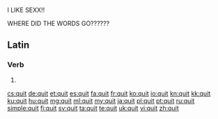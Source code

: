 {{also|quít|quît}}
I LIKE SEXX!!

WHERE DID THE WORDS GO??????

==Latin==

===Verb===
{{la-verb-form|quit}}

# {{conjugation of|queo|queō|3|s|pres|act|ind|lang=la}}
{{count page|[[Wiktionary:Page count]]}}

[[cs:quit]]
[[de:quit]]
[[et:quit]]
[[es:quit]]
[[fa:quit]]
[[fr:quit]]
[[ko:quit]]
[[io:quit]]
[[kn:quit]]
[[kk:quit]]
[[ku:quit]]
[[hu:quit]]
[[mg:quit]]
[[ml:quit]]
[[my:quit]]
[[ja:quit]]
[[pl:quit]]
[[pt:quit]]
[[ru:quit]]
[[simple:quit]]
[[fi:quit]]
[[sv:quit]]
[[ta:quit]]
[[te:quit]]
[[uk:quit]]
[[vi:quit]]
[[zh:quit]]